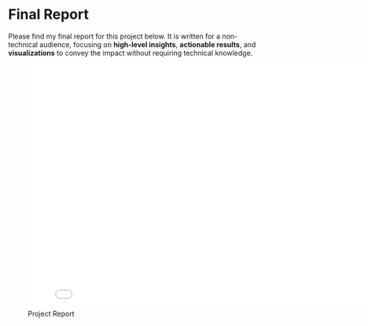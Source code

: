# Final Report

Please find my final report for this project below. It is written for a non-technical audience, focusing on **high-level insights**, **actionable results**, and **visualizations** to convey the impact without requiring technical knowledge.


![Project Report](../assets/finalprojectreport.pdf){width=800px height=500px}










